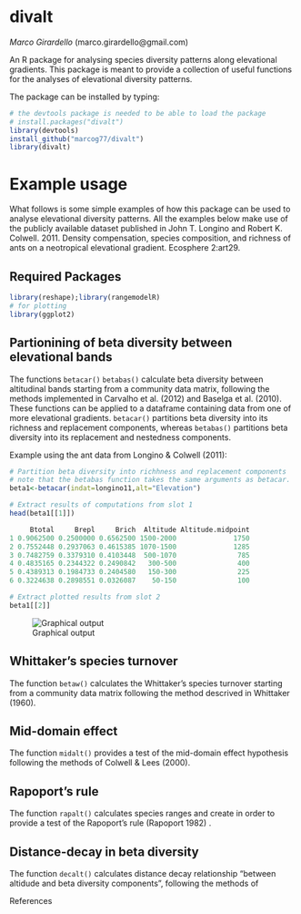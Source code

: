 # divalt
*Marco Girardello* (marco.girardello@gmail.com) 

An R package for analysing species diversity patterns along elevational gradients. This package is meant to provide a collection of useful functions for the analyses of elevational diversity patterns.

The package can be installed by typing:

```r
# the devtools package is needed to be able to load the package
# install.packages("divalt")
library(devtools)
install_github("marcog77/divalt")
library(divalt)
``` 
# Example usage
What follows is some simple examples of how this package can be used to analyse elevational diversity patterns. All the examples below make use
of the publicly available dataset published in John T. Longino and Robert K. Colwell. 2011. Density compensation, species composition, and richness of ants on a neotropical elevational gradient. Ecosphere 2:art29.

## Required Packages

```r
library(reshape);library(rangemodelR)
# for plotting
library(ggplot2)
```


## Partionining of beta diversity between elevational bands
The functions `betacar()` `betabas()` calculate beta diversity between altitudinal bands starting from a community data matrix, following the methods implemented in Carvalho et al. (2012) and Baselga et al. (2010). These functions can be applied to a dataframe containing data from one of more elevational gradients. `betacar()` partitions beta diversity into its richness and replacement components, whereas `betabas()` partitions beta diversity into its replacement and nestedness components. 

Example using the ant data from Longino & Colwell (2011):

```r
# Partition beta diversity into richhness and replacement components
# note that the betabas function takes the same arguments as betacar.
beta1<-betacar(indat=longino11,alt="Elevation")

# Extract results of computations from slot 1
head(beta1[[1]])

     Btotal     Brepl     Brich  Altitude Altitude.midpoint
1 0.9062500 0.2500000 0.6562500 1500-2000              1750
2 0.7552448 0.2937063 0.4615385 1070-1500              1285
3 0.7482759 0.3379310 0.4103448  500-1070               785
4 0.4835165 0.2344322 0.2490842   300-500               400
5 0.4389313 0.1984733 0.2404580   150-300               225
6 0.3224638 0.2898551 0.0326087    50-150               100

# Extract plotted results from slot 2 
beta1[[2]]

``` 

![Graphical output](betacar.png)


## Whittaker's species turnover
The function `betaw()` calculates the  Whittaker's species turnover starting from a community data matrix following the
method descrived in Whittaker (1960).

## Mid-domain effect
The function `midalt()` provides a test of the mid-domain effect hypothesis following the methods of Colwell & Lees (2000).

## Rapoport's rule 
The function `rapalt()` calculates species ranges and create in order to provide a test of the Rapoport's rule (Rapoport 1982) .

## Distance-decay in beta diversity
The function `decalt()` calculates distance decay relationship "between altidude and beta diversity components", following the
methods of 


References


